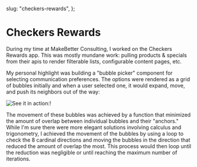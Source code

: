 
  slug: "checkers-rewards",
};

# Checkers Rewards

During my time at MakeBetter Consulting, I worked on the Checkers Rewards app. This was mostly mundane work: pulling products & specials from their apis to render filterable lists, configurable content pages, etc.

My personal highlight was building a "bubble picker" component for selecting communication preferences. The options were rendered as a grid of bubbles initially and when a user selected one, it would expand, move, and push its neighbors out of the way:

![See it in action:!](/img/bubbles.gif "Bubble Picker")

The movement of these bubbles was achieved by a function that minimized the amount of overlap between individual bubbles and their "anchors." While I'm sure there were more elegant solutions involving calculus and trigonometry, I achieved the movement of the bubbles by using a loop to check the 8 cardinal directions and moving the bubbles in the direction that reduced the amount of overlap the most. This process would then loop until the reduction was negligible or until reaching the maximum number of iterations.

